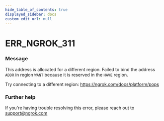 ```yaml
---
hide_table_of_contents: true
displayed_sidebar: docs
custom_edit_url: null
---
```



# ERR_NGROK_311

### Message
This address is allocated for a different region.
Failed to bind the address `ADDR` in region `WANT` because it is reserved
in the `HAVE` region.

Try connecting to a different region: https://ngrok.com/docs/platform/pops

### Further help
If you're having trouble resolving this error, please reach out to [support@ngrok.com](mailto:support@ngrok.com?subject=Help%20with%20ERR_NGROK_311)


<ErrorDetails error='err_ngrok_311' />
